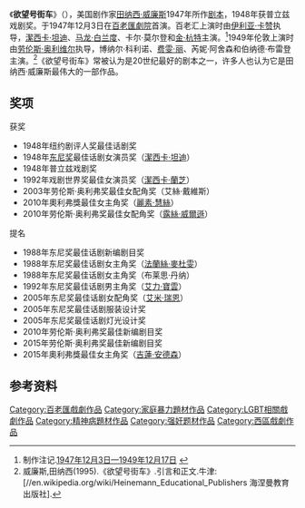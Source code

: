 {{other uses}}
{{Infobox play
| name       = 欲望号街车
| writer     = [[田纳西·威廉斯|田纳西·威廉斯]]
| characters = {{unbulleted list|[[布兰奇·杜波依斯|布兰奇·杜波依斯]]|史黛拉·柯文斯基|斯坦利·科瓦尔斯基|哈罗德·“米奇”·米切尔}}
| setting    = [[法国区|法国区]]和[[新奥尔良|新奥尔良]]
| premiere   = 1947年12月3日
| place      = 埃塞爾巴利摩劇院<br />[[纽约州|纽约州]][[纽约|纽约]]
| orig_lang  = 英语
| genre      = 南方哥特
}}

《'''欲望号街车'''》（{{lang-en|''A Streetcar Named Desire''}}），美国剧作家[[田纳西·威廉斯|田纳西·威廉斯]]1947年所作[[剧本|剧本]]，1948年获普立兹戏剧奖。于1947年12月3日在[[百老匯劇院|百老匯劇院]]首演。百老汇上演时由[[伊利亚·卡赞|伊利亚·卡赞]]执导，[[潔西卡·坦迪|潔西卡·坦迪]]、[[马龙·白兰度|马龙·白兰度]]、卡尔·莫尔登和[[金·杭特|金·杭特]]主演。<ref name="ibdb">制作注记.[http://www.ibdb.com/production.php?id=1804 1947年12月3日—1949年12月17日] {{Wayback|url=http://www.ibdb.com/production.php?id=1804 |date=20151006214253 }}</ref>1949年伦敦上演时由[[劳伦斯·奥利维尔|劳伦斯·奥利维尔]]执导，博纳尔·科利诺、[[费雯·丽|费雯·丽]]、芮妮·阿舍森和伯纳德·布雷登主演。<ref name="play">威廉斯,田纳西(1995).《欲望号街车》''.''引言和正文.牛津:[//en.wikipedia.org/wiki/Heinemann_Educational_Publishers 海涅曼教育出版社].</ref>《欲望号街车》常被认为是20世纪最好的剧本之一，许多人也认为它是田纳西·威廉斯最伟大的一部作品。

== 奖项 ==

; 获奖

* 1948年纽约剧评人奖最佳话剧奖
* 1948年[[东尼奖|东尼奖]]最佳话剧女演员奖（[[潔西卡·坦迪|潔西卡·坦迪]]）
* 1948年普立兹戏剧奖
* 1992年戏剧世界奖最佳女演员奖（[[潔西卡·蘭芝|潔西卡·蘭芝]]）
* 2003年劳伦斯·奥利弗奖最佳女配角奖（艾絲·戴維斯）
* 2010年奧利弗獎最佳女主角奖（[[麗素·慧絲|麗素·慧絲]]）
* 2010年劳伦斯·奥利弗奖最佳女配角奖（[[露絲·威爾遜|露絲·威爾遜]]）

; 提名

* 1988年东尼奖最佳话剧新编剧目奖
* 1988年东尼奖最佳话剧女主角奖（[[法蘭絲·麥杜雯|法蘭絲·麥杜雯]]）
* 1988年东尼奖最佳话剧女主角奖（布莱思·丹纳）
* 1992年东尼奖最佳话剧男主角奖（[[艾力·寶雲|艾力·寶雲]]）
* 2005年东尼奖最佳话剧女配角奖（[[艾米·瑞恩|艾米·瑞恩]]）
* 2005年东尼奖最佳话剧服装设计奖
* 2005年东尼奖最佳话剧灯光设计奖
* 2010年劳伦斯·奥利弗奖最佳新编剧目奖
* 2015年劳伦斯·奥利弗奖最佳新编剧目奖
* 2015年奧利弗獎最佳女主角奖（[[吉蓮·安德森|吉蓮·安德森]]）

== 参考资料 ==
{{Reflist|30em}}
{{欲望号街车}}
[[Category:百老匯戲劇作品|Category:百老匯戲劇作品]]
[[Category:家庭暴力題材作品|Category:家庭暴力題材作品]]
[[Category:LGBT相關戲劇作品|Category:LGBT相關戲劇作品]]
[[Category:精神病題材作品|Category:精神病題材作品]]
[[Category:强奸题材作品|Category:强奸题材作品]]
[[Category:西區戲劇作品|Category:西區戲劇作品]]